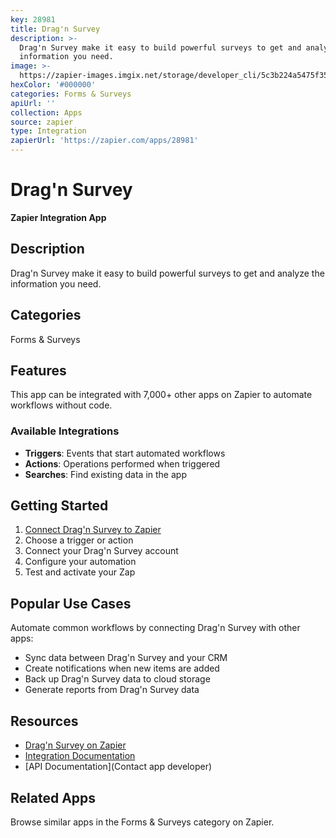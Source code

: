 ```yaml
---
key: 28981
title: Drag'n Survey
description: >-
  Drag'n Survey make it easy to build powerful surveys to get and analyze the
  information you need.
image: >-
  https://zapier-images.imgix.net/storage/developer_cli/5c3b224a5475f35aa5bc9b36a22b4dd7.png?auto=format%2Ccompress&ixlib=python-3.0.0&q=50
hexColor: '#000000'
categories: Forms & Surveys
apiUrl: ''
collection: Apps
source: zapier
type: Integration
zapierUrl: 'https://zapier.com/apps/28981'
---
```

# Drag'n Survey

**Zapier Integration App**

## Description

Drag'n Survey make it easy to build powerful surveys to get and analyze the information you need.

## Categories

Forms & Surveys

## Features

This app can be integrated with 7,000+ other apps on Zapier to automate workflows without code.

### Available Integrations

- **Triggers**: Events that start automated workflows
- **Actions**: Operations performed when triggered
- **Searches**: Find existing data in the app

## Getting Started

1. [Connect Drag'n Survey to Zapier](https://zapier.com/apps/28981)
2. Choose a trigger or action
3. Connect your Drag'n Survey account
4. Configure your automation
5. Test and activate your Zap

## Popular Use Cases

Automate common workflows by connecting Drag'n Survey with other apps:

- Sync data between Drag'n Survey and your CRM
- Create notifications when new items are added
- Back up Drag'n Survey data to cloud storage
- Generate reports from Drag'n Survey data

## Resources

- [Drag'n Survey on Zapier](https://zapier.com/apps/28981)
- [Integration Documentation](https://zapier.com/apps/28981/integrations)
- [API Documentation](Contact app developer)

## Related Apps

Browse similar apps in the Forms & Surveys category on Zapier.
